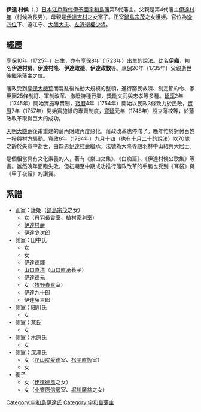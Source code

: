 {{Infobox Officeholder
| name          = 伊達村候
| image         = Date Muratoki01.jpg
| caption       = 
| office        = [[宇和島藩|宇和島藩]]藩主
| term_start    = 1735年
| term_end      = 1794年
| predecessor   = [[伊達村年|伊達村年]]
| successor     = [[伊達村壽|伊達村壽]]

| birth_date    ={{birth date|1725|6|21}}<br>（享保10年5月11日）
| birth_place   = 
| death_date    ={{death date and age|1794|10|7|1725|6|21}}<br>（寬政6年9月14日）
| death_place   = 
| module = {{日本武士 |child=yes
| 時代 = [[江戶時代|江戶時代]]中期
| 改名 = 伊織（幼名）、村候、政德
| 別名 = 村房、村隆、政教
| 諡号 = 
| 神号 = 
| 戒名 = 大隆寺殿羽林中山紹興大居士
| 霊名 = 
| 墓所 = [[愛媛縣|愛媛縣]][[宇和島市|宇和島市]][[大隆寺_(宇和島市)|大隆寺]]
| 官位 = [[從四位|從四位下]][[遠江國|遠江守]]、[[大膳職|大膳大夫]]、[[近衛府|左近衛權少將]]
| 幕府 = 
| 主君 = 
| 藩   = 
| 氏族 = [[伊達氏|宇和島伊達氏]]
| 父 = [[伊達村年|伊達村年]]
| 母 = 富子（[[伊達吉村|伊達吉村]]三女）
| 弟 =島內德風、[[青木一貫|青木一貫]]
| 妹 = 繁、幾、鐵 等人
| 正室   = '''護姬（[[鍋島宗茂|鍋島宗茂]]之女）'''
| 側室 = 田中氏、細川氏、木原氏、深澤氏
| 子   = [[伊達德輝|德輝]]、[[山口直清|山口直清]]、[[伊達德元|德元]]、'''[[伊達村壽|村壽]]'''、少次郎、九十郎、藤三郎、[[櫻田壽忠|櫻田壽忠]]、[[櫻田壽恕|櫻田壽恕]]
| 女 = 藤、榮、於貞、久、新、寬、初、富、鍊
| 養女 = ''直''、''操''
 }}
}}
'''伊達 村候'''（{{jpn|j=伊達 村候|kana=だて むらとき|rm=Date Muratoki}}，{{bd|1725年|6月21日|1794年|10月7日|}}）[[日本|日本]][[江戶時代|江戶時代]][[伊予國|伊予國]][[宇和島藩|宇和島藩]]第5代藩主。父親是第4代藩主[[伊達村年|伊達村年]]（村候為長男），母親是[[伊達吉村|伊達吉村]]之女富子。正室[[鍋島宗茂|鍋島宗茂]]之女護姫。官位為[[從四位|從四位]]下、遠江守、[[大膳大夫|大膳大夫]]、[[左近衛權少將|左近衛權少將]]。

==經歷==
[[享保|享保]]10年（1725年）出生，亦有[[享保|享保]]8年（1723年）出生的說法。幼名'''伊織'''，初名'''伊達村房'''、'''伊達村隆'''、'''伊達政德'''、'''伊達政教'''等。[[享保|享保]]20年（1735年）父親逝世後繼承藩主之位。

藩政受到[[享保大饑荒|享保大饑荒]]而混亂後推動大規模的整頓，進行窮民救濟、制定節約令、家臣團25條制訂、軍制改革、撤廢特種行業、獎勵文武與忠孝等多種{{link-ja|藩政改革}}。[[延享|延享]]2年（1745年）開始實施專賣制，[[寶曆_(日本)|寶曆]]4年（1754年）開始以民政3條致力於民政，[[寶曆_(日本)|寶曆]]7年（1757年）開始實施紙的專賣制度，[[寬延|寬延]]元年（1748年）設立藩校等，於藩政改革取得巨大的成功。

[[天明大饑荒|天明大饑荒]]後甫重建的藩內財政再度惡化，藩政改革也停滯了。晚年忙於對付百姓一揆與村方騷動。[[寬政|寬政]]6年（1794年）九月十四（也有十月二十的說法）以70歲之齡於失意中逝世，由四男[[伊達村壽|伊達村壽]]繼承。法號為大隆寺殿羽林中山紹興大居士。

是個相當具有文化素養的人，著有《樂山文集》、《白痴篇》、《伊達村候公歌集》等書。雖然晩年面臨失敗，但初期至中期成功推行藩政改革的手腕也受到《耳袋》與《甲子夜話》的讚賞。

==系譜==
*正室：護姫（[[鍋島宗茂|鍋島宗茂]]之女）
**女（[[丹羽長貴|丹羽長貴]]室、[[植村家利|植村家利]]室）
**[[伊達村壽|伊達村壽]]
**伊達少次郎
*側室：田中氏 
**女
**女
**[[伊達德輝|伊達德輝]]
**[[山口直清|山口直清]]（[[山口直承|山口直承]]養子） 
**[[伊達德元|伊達德元]]
**女（[[牧野貞喜|牧野貞喜]]室） 
**伊達九十郎
**伊達藤三郎 
*側室：細川氏
**女
*側室：某氏 
**女
*側室：木原氏 
**女 
*側室：深澤氏 
**女（[[花山院愛德|花山院愛德]]室、[[松平直恆|松平直恆]]室） 
**女
*養子
**女（[[伊達德風|伊達德風]]之女） 
**女（[[小笠原信房|小笠原信房]]室、[[堀川廣益|堀川廣益]]之女）

{{伊予宇和島伊達家}}
{{宇和島藩主|伊達氏|5代|1735年 - 1794年}}

[[Category:宇和島伊達氏|Category:宇和島伊達氏]]
[[Category:宇和島藩主|Category:宇和島藩主]]